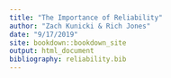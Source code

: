 ```yaml
---
title: "The Importance of Reliability"
author: "Zach Kunicki & Rich Jones"
date: "9/17/2019"
site: bookdown::bookdown_site
output: html_document
bibliography: reliability.bib
---
```


